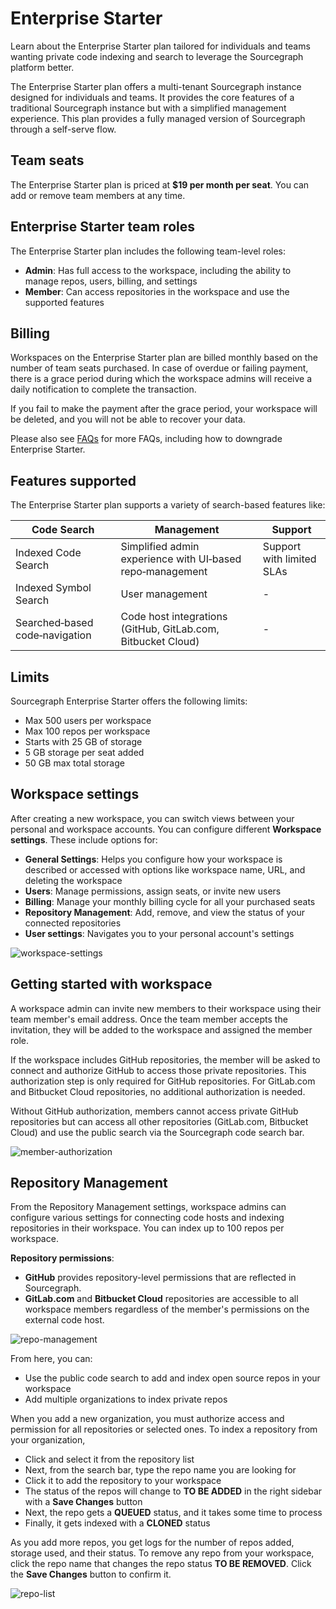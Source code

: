# Enterprise Starter

<p className="subtitle">Learn about the Enterprise Starter plan tailored for individuals and teams wanting private code indexing and search to leverage the Sourcegraph platform better.</p>

The Enterprise Starter plan offers a multi-tenant Sourcegraph instance designed for individuals and teams. It provides the core features of a traditional Sourcegraph instance but with a simplified management experience. This plan provides a fully managed version of Sourcegraph through a self-serve flow.

## Team seats

The Enterprise Starter plan is priced at **$19 per month per seat**. You can add or remove team members at any time.

## Enterprise Starter team roles

The Enterprise Starter plan includes the following team-level roles:

- **Admin**: Has full access to the workspace, including the ability to manage repos, users, billing, and settings
- **Member**: Can access repositories in the workspace and use the supported features

## Billing

Workspaces on the Enterprise Starter plan are billed monthly based on the number of team seats purchased. In case of overdue or failing payment, there is a grace period during which the workspace admins will receive a daily notification to complete the transaction.

If you fail to make the payment after the grace period, your workspace will be deleted, and you will not be able to recover your data.

Please also see [FAQs](faqs.mdx) for more FAQs, including how to downgrade Enterprise Starter.

## Features supported

The Enterprise Starter plan supports a variety of search-based features like:

|        **Code Search**         |                      **Management**                       |        **Support**        |
| ------------------------------ | --------------------------------------------------------- | ------------------------- |
| Indexed Code Search            | Simplified admin experience with UI‑based repo‑management | Support with limited SLAs |
| Indexed Symbol Search          | User management                                           | -                         |
| Searched‑based code‑navigation | Code host integrations (GitHub, GitLab.com, Bitbucket Cloud)                              | -                         |

## Limits

Sourcegraph Enterprise Starter offers the following limits:

- Max 500 users per workspace
- Max 100 repos per workspace
- Starts with 25 GB of storage
- 5 GB storage per seat added
- 50 GB max total storage

## Workspace settings

After creating a new workspace, you can switch views between your personal and workspace accounts. You can configure different **Workspace settings**. These include options for:

- **General Settings**: Helps you configure how your workspace is described or accessed with options like workspace name, URL, and deleting the workspace
- **Users**: Manage permissions, assign seats, or invite new users
- **Billing**: Manage your monthly billing cycle for all your purchased seats
- **Repository Management**: Add, remove, and view the status of your connected repositories
- **User settings**: Navigates you to your personal account's settings

![workspace-settings](https://storage.googleapis.com/sourcegraph-assets/Docs/workspace-settings-125.jpg)

## Getting started with workspace

A workspace admin can invite new members to their workspace using their team member's email address. Once the team member accepts the invitation, they will be added to the workspace and assigned the member role. 

If the workspace includes GitHub repositories, the member will be asked to connect and authorize GitHub to access those private repositories. This authorization step is only required for GitHub repositories. For GitLab.com and Bitbucket Cloud repositories, no additional authorization is needed.

Without GitHub authorization, members cannot access private GitHub repositories but can access all other repositories (GitLab.com, Bitbucket Cloud) and use the public search via the Sourcegraph code search bar.

![member-authorization](https://storage.googleapis.com/sourcegraph-assets/Docs/member-authorization.jpg)

## Repository Management

From the Repository Management settings, workspace admins can configure various settings for connecting code hosts and indexing repositories in their workspace. You can index up to 100 repos per workspace.

**Repository permissions**: 

- **GitHub** provides repository-level permissions that are reflected in Sourcegraph. 
- **GitLab.com** and **Bitbucket Cloud** repositories are accessible to all workspace members regardless of the member's permissions on the external code host.

![repo-management](https://storage.googleapis.com/sourcegraph-assets/Docs/repo-management-new.png)

From here, you can:

- Use the public code search to add and index open source repos in your workspace
- Add multiple organizations to index private repos

When you add a new organization, you must authorize access and permission for all repositories or selected ones. To index a repository from your organization,

- Click and select it from the repository list
- Next, from the search bar, type the repo name you are looking for
- Click it to add the repository to your workspace
- The status of the repos will change to **TO BE ADDED** in the right sidebar with a **Save Changes** button
- Next, the repo gets a **QUEUED** status, and it takes some time to process
- Finally, it gets indexed with a **CLONED** status

As you add more repos, you get logs for the number of repos added, storage used, and their status. To remove any repo from your workspace, click the repo name that changes the repo status **TO BE REMOVED**. Click the **Save Changes** button to confirm it.

![repo-list](https://storage.googleapis.com/sourcegraph-assets/Docs/sidebar-new.png)
